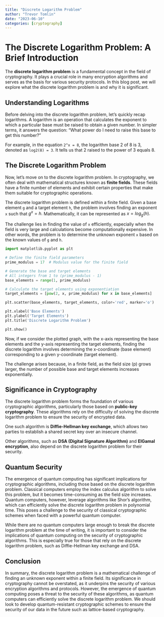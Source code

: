 ```yaml
---
title: "Discrete Logarithm Problem"
author: "Trevor Tomlin"
date: "2023-06-10"
categories: [cryptography]
---
```


# The Discrete Logarithm Problem: A Brief Introduction

The **discrete logarithm problem** is a fundamental concept in the field of cryptography. It plays a crucial role in many encryption algorithms and serves as the basis for various security protocols. In this blog post, we will explore what the discrete logarithm problem is and why it is significant.

## Understanding Logarithms

Before delving into the discrete logarithm problem, let's quickly recap logarithms. A logarithm is an operation that calculates the exponent to which a particular base must be raised to obtain a given number. In simpler terms, it answers the question: "What power do I need to raise this base to get this number?"

For example, in the equation `2^x = 8`, the logarithm base 2 of 8 is 3, denoted as `log2(8) = 3`. It tells us that 2 raised to the power of 3 equals 8.

## The Discrete Logarithm Problem

Now, let's move on to the discrete logarithm problem. In cryptography, we often deal with mathematical structures known as **finite fields**. These fields have a finite number of elements and exhibit certain properties that make them suitable for cryptographic operations.

The discrete logarithm problem is defined within a finite field. Given a base element `g` and a target element `h`, the problem involves finding an exponent `x` such that $g^x = h.$ Mathematically, it can be represented as $x = log_g(h).$

The challenge lies in finding the value of `x` efficiently, especially when the field is very large and calculations become computationally expensive. In other words, the problem is to determine the unknown exponent `x` based on the known values of `g` and `h`.

```python
import matplotlib.pyplot as plt

# Define the finite field parameters
prime_modulus = 17  # Modulus value for the finite field

# Generate the base and target elements
# All integers from 1 to (prime_modulus - 1)
base_elements = range(1, prime_modulus)  

# Calculate the target elements using exponentiation
target_elements = [pow(2, x, prime_modulus) for x in base_elements]  

plt.scatter(base_elements, target_elements, color='red', marker='o')

plt.xlabel('Base Elements')
plt.ylabel('Target Elements')
plt.title('Discrete Logarithm Problem')

plt.show()
```

Now, if we consider the plotted graph, with the x-axis representing the base elements and the y-axis representing the target elements, finding the discrete logarithm involves determining the x-coordinate (base element) corresponding to a given y-coordinate (target element).

The challenge arises because, in a finite field, as the field size (p) grows larger, the number of possible base and target elements increases exponentially.

## Significance in Cryptography

The discrete logarithm problem forms the foundation of various cryptographic algorithms, particularly those based on **public-key cryptography**. These algorithms rely on the difficulty of solving the discrete logarithm problem to ensure the security of encrypted data.

One such algorithm is **Diffie-Hellman key exchange**, which allows two parties to establish a shared secret key over an insecure channel. 

Other algorithms, such as **DSA (Digital Signature Algorithm)** and **ElGamal encryption**, also depend on the discrete logarithm problem for their security. 

## Quantum Security

The emergence of quantum computing has significant implications for cryptographic algorithms, including those based on the discrete logarithm problem. Classical computers employ the index calculus algorithm to solve this problem, but it becomes time-consuming as the field size increases. Quantum computers, however, leverage algorithms like Shor's algorithm, which can efficiently solve the discrete logarithm problem in polynomial time. This poses a challenge to the security of classical cryptographic schemes when faced with a powerful quantum computer.

While there are no quantum computers large enough to break the discrete logarithm problem at the time of writing, it is important to consider the implications of quantum computing on the security of cryptographic algorithms. This is especially true for those that rely on the discrete logarithm problem, such as Diffie-Hellman key exchange and DSA.

## Conclusion

In summary, the discrete logarithm problem is a mathematical challenge of finding an unknown exponent within a finite field. Its significance in cryptography cannot be overstated, as it underpins the security of various encryption algorithms and protocols. However, the emergence of quantum computing poses a threat to the security of these algorithms, as quantum computers can efficiently solve the discrete logarithm problem. We should look to develop quantum-resistant cryptographic schemes to ensure the security of our data in the future such as lattice-based cryptography.